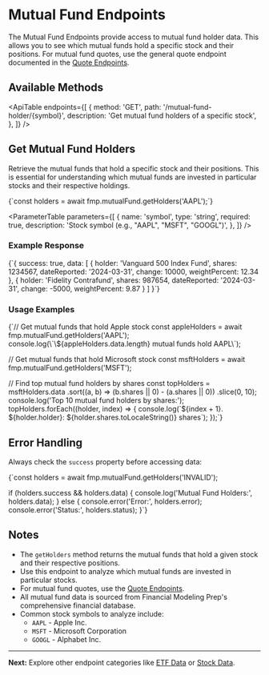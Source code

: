 # Mutual Fund Endpoints

The Mutual Fund Endpoints provide access to mutual fund holder data. This allows you to see which mutual funds hold a specific stock and their positions. For mutual fund quotes, use the general quote endpoint documented in the [Quote Endpoints](/docs/api/quote).

## Available Methods

<ApiTable
  endpoints={[
    {
      method: 'GET',
      path: '/mutual-fund-holder/{symbol}',
      description: 'Get mutual fund holders of a specific stock',
    },
  ]}
/>

## Get Mutual Fund Holders

Retrieve the mutual funds that hold a specific stock and their positions. This is essential for understanding which mutual funds are invested in particular stocks and their respective holdings.

<CodeBlock language="typescript">
  {`const holders = await fmp.mutualFund.getHolders('AAPL');`}
</CodeBlock>

<ParameterTable
  parameters={[
    {
      name: 'symbol',
      type: 'string',
      required: true,
      description: 'Stock symbol (e.g., "AAPL", "MSFT", "GOOGL")',
    },
  ]}
/>

### Example Response

<CodeBlock language="typescript">
  {`{
    success: true,
    data: [
      {
        holder: 'Vanguard 500 Index Fund',
        shares: 1234567,
        dateReported: '2024-03-31',
        change: 10000,
        weightPercent: 12.34
      },
      {
        holder: 'Fidelity Contrafund',
        shares: 987654,
        dateReported: '2024-03-31',
        change: -5000,
        weightPercent: 9.87
      }
    ]
  }`}
</CodeBlock>

### Usage Examples

<CodeBlock language="typescript">
{`// Get mutual funds that hold Apple stock
const appleHolders = await fmp.mutualFund.getHolders('AAPL');
console.log(\`\${appleHolders.data.length} mutual funds hold AAPL\`);

// Get mutual funds that hold Microsoft stock
const msftHolders = await fmp.mutualFund.getHolders('MSFT');

// Find top mutual fund holders by shares
const topHolders = msftHolders.data
.sort((a, b) => (b.shares || 0) - (a.shares || 0))
.slice(0, 10);
console.log('Top 10 mutual fund holders by shares:');
topHolders.forEach((holder, index) => {
console.log(\`\${index + 1}. \${holder.holder}: \${holder.shares.toLocaleString()} shares\`);
});`}

</CodeBlock>

## Error Handling

Always check the `success` property before accessing data:

<CodeBlock language="typescript">
{`const holders = await fmp.mutualFund.getHolders('INVALID');

if (holders.success && holders.data) {
console.log('Mutual Fund Holders:', holders.data);
} else {
console.error('Error:', holders.error);
console.error('Status:', holders.status);
}`}

</CodeBlock>

## Notes

- The `getHolders` method returns the mutual funds that hold a given stock and their respective positions.
- Use this endpoint to analyze which mutual funds are invested in particular stocks.
- For mutual fund quotes, use the [Quote Endpoints](/docs/api/quote).
- All mutual fund data is sourced from Financial Modeling Prep's comprehensive financial database.
- Common stock symbols to analyze include:
  - `AAPL` - Apple Inc.
  - `MSFT` - Microsoft Corporation
  - `GOOGL` - Alphabet Inc.

---

**Next:** Explore other endpoint categories like [ETF Data](/docs/api/etf) or [Stock Data](/docs/api/stock).
